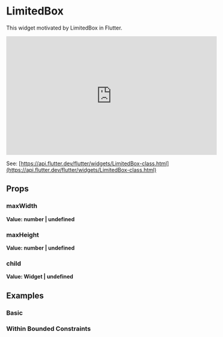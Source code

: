 
<Meta of={Stories} />

# LimitedBox
This widget motivated by LimitedBox in Flutter.

<iframe width="560" height="315" src="https://www.youtube.com/embed/uVki2CIzBTs" title="YouTube video player" frameborder="0" allow="accelerometer; autoplay; clipboard-write; encrypted-media; gyroscope; picture-in-picture; web-share" allowfullscreen></iframe>

See: [https://api.flutter.dev/flutter/widgets/LimitedBox-class.html](https://api.flutter.dev/flutter/widgets/LimitedBox-class.html)

## Props

### maxWidth

**Value: number | undefined**

### maxHeight

**Value: number | undefined**

### child

**Value: Widget | undefined**

## Examples

### Basic
<Story of={Stories.Basic} />

### Within Bounded Constraints
<Story of={Stories.WithinBoundedConstraints} />